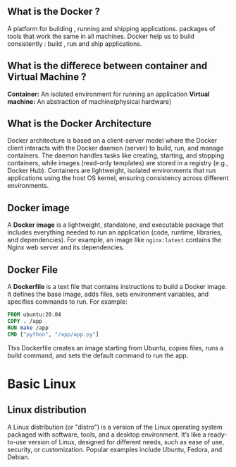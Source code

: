 ## What is the Docker ?

A platform for building , running and shipping applications. packages of tools that
work the same in all machines. Docker help us to build consistently : build , run and ship applications.

## What is the differece between container and Virtual Machine ?

**Container:** An isolated environment for running an application
**Virtual machine:** An abstraction of machine(physical hardware)

## What is the Docker Architecture

Docker architecture is based on a client-server model where the Docker client interacts with the Docker daemon (server) to build, run, and manage containers. The daemon handles tasks like creating, starting, and stopping containers, while images (read-only templates) are stored in a registry (e.g., Docker Hub). Containers are lightweight, isolated environments that run applications using the host OS kernel, ensuring consistency across different environments.

## Docker image

A **Docker image** is a lightweight, standalone, and executable package that includes everything needed to run an application (code, runtime, libraries, and dependencies). For example, an image like `nginx:latest` contains the Nginx web server and its dependencies.

## Docker File

A **Dockerfile** is a text file that contains instructions to build a Docker image. It defines the base image, adds files, sets environment variables, and specifies commands to run. For example:

```Dockerfile
FROM ubuntu:20.04
COPY . /app
RUN make /app
CMD ["python", "/app/app.py"]
```

This Dockerfile creates an image starting from Ubuntu, copies files, runs a build command, and sets the default command to run the app.

# Basic Linux

## Linux distribution

A Linux distribution (or "distro") is a version of the Linux operating system packaged with software, tools, and a desktop environment. It’s like a ready-to-use version of Linux, designed for different needs, such as ease of use, security, or customization. Popular examples include Ubuntu, Fedora, and Debian.

